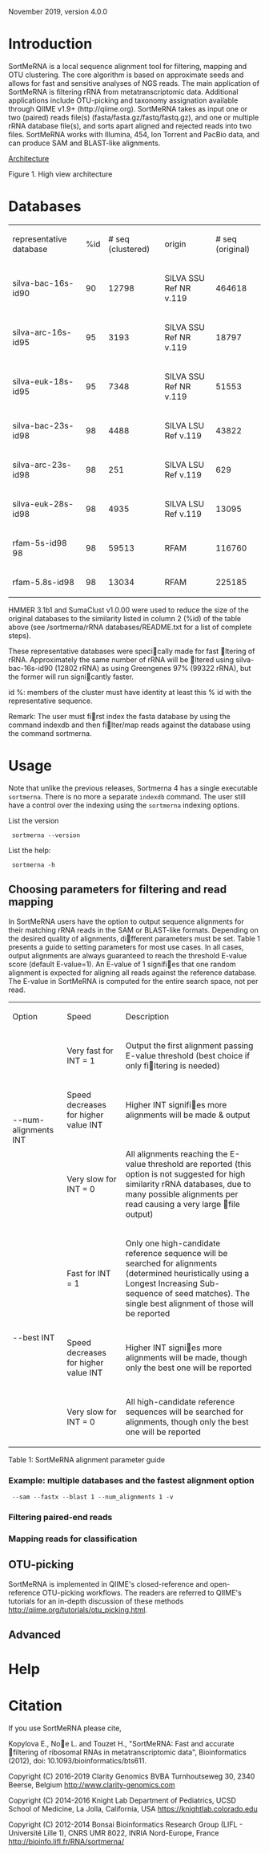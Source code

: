 November 2019, version 4.0.0

=Introduction=

SortMeRNA is a local sequence alignment tool for filtering, mapping and OTU clustering. The core algorithm is based on approximate seeds and allows for fast and sensitive analyses of NGS reads. The main application of SortMeRNA is filtering rRNA from metatranscriptomic data. Additional applications include OTU-picking and taxonomy assignation available through QIIME v1.9+ (http://qiime.org). SortMeRNA takes as input one or two (paired) reads file(s) (fasta/fasta.gz/fastq/fastq.gz), and one or multiple rRNA database file(s), and sorts apart aligned and rejected reads into two files. SortMeRNA works with Illumina, 454, Ion Torrent and PacBio data, and can produce SAM and BLAST-like alignments.

[[https://github.com/biocore/sortmerna/blob/issue_136_paired_reads/docs/web/img/smr_1_arch.svg | Architecture]] 
 
Figure 1. High view architecture

=Databases=
{|
| representative database          || %id || <nowiki>#</nowiki> seq (clustered) || origin  || <nowiki>#</nowiki> seq (original)
|-
| silva-bac-16s-id90    || 90  || 12798  || SILVA SSU Ref NR v.119 || 464618
|-
| silva-arc-16s-id95	|| 95  || 3193  || SILVA SSU Ref NR v.119 || 18797
|-
| silva-euk-18s-id95    || 95  || 7348  || SILVA SSU Ref NR v.119 || 51553
|-
| silva-bac-23s-id98    || 98  || 4488  || SILVA LSU Ref v.119    || 43822
|-
| silva-arc-23s-id98    || 98  || 251   || SILVA LSU Ref v.119 || 629
|-
| silva-euk-28s-id98    || 98  || 4935  || SILVA LSU Ref v.119 || 13095
|-
| rfam-5s-id98	98      || 98  || 59513 || RFAM || 116760
|-
| rfam-5.8s-id98	|| 98  || 13034 || RFAM ||225185
|}

HMMER 3.1b1 and SumaClust v1.0.00 were used to reduce the size of the original databases to the similarity listed in column 2 (%id) of the table above (see /sortmerna/rRNA databases/README.txt for a list of complete steps).

These representative databases were specically made for fast ltering of rRNA. Approximately the same number of rRNA will be ltered using silva-bac-16s-id90 (12802 rRNA) as using Greengenes 97% (99322 rRNA), but the former will run signicantly faster.

id %: members of the cluster must have identity at least this % id with the representative sequence.

Remark: The user must first index the fasta database by using the command indexdb and then filter/map reads against the database using the command sortmerna. 

=Usage=

Note that unlike the previous releases, Sortmerna 4 has a single executable <code>sortmerna</code>. There is no more a separate <code>indexdb</code> command. The user still have a control over the indexing using the <code>sortmerna</code> indexing options.

List the version
  sortmerna --version

List the help:
  sortmerna -h

==Choosing parameters for filtering and read mapping==

In SortMeRNA users have the option to output sequence alignments for their matching rRNA reads in the SAM or BLAST-like formats. Depending on the desired quality of alignments, different parameters must be set. Table 1 presents a guide to setting parameters for most use cases. In all cases, output alignments are always guaranteed to reach the threshold E-value score (default E-value=1). An E-value of 1 signifies that one random alignment is expected for aligning all reads against the reference database. The E-value in SortMeRNA is computed for the entire search space, not per read. 

{| class="wikitable"
| Option                     || Speed  || Description
|-
| rowspan="3" | --num-alignments INT
| Very fast for INT = 1 
| Output the first alignment passing E-value threshold (best choice if only filtering is needed)
|-
| Speed decreases for higher value INT || Higher INT signifies more alignments will be made & output
|-
| Very slow for INT = 0
| All alignments reaching the E-value threshold are reported (this option is not suggested for high similarity rRNA databases, due to many possible alignments per read causing a very large file output)
|-
| rowspan="3"| --best INT
| Fast for INT = 1
| Only one high-candidate reference sequence will be searched for alignments (determined heuristically using a Longest Increasing Sub-sequence of seed matches). The single best alignment of those will be reported
|-
| Speed decreases for higher value INT
| Higher INT signies more alignments will be made, though only the best one will be reported
|-
| Very slow for INT = 0
| All high-candidate reference sequences will be searched for alignments, though only the best one will be reported
|}

Table 1: SortMeRNA alignment parameter guide

===Example: multiple databases and the fastest alignment option===
  --sam --fastx --blast 1 --num_alignments 1 -v

===Filtering paired-end reads===

===Mapping reads for classification===

==OTU-picking==

SortMeRNA is implemented in QIIME's closed-reference and open-reference OTU-picking workflows. The readers are referred to QIIME's tutorials for an in-depth discussion of these methods http://qiime.org/tutorials/otu_picking.html. 

==Advanced==

=Help=

=Citation=

If you use SortMeRNA please cite,

Kopylova E., Noe L. and Touzet H., "SortMeRNA: Fast and accurate filtering of ribosomal RNAs in metatranscriptomic data", Bioinformatics (2012), doi: 10.1093/bioinformatics/bts611.

Copyright (C) 2016-2019 Clarity Genomics BVBA
Turnhoutseweg 30, 2340 Beerse, Belgium
http://www.clarity-genomics.com

Copyright (C) 2014-2016 Knight Lab
Department of Pediatrics, UCSD School of Medicine, La Jolla, California, USA
https://knightlab.colorado.edu

Copyright (C) 2012-2014 Bonsai Bioinformatics Research Group
(LIFL - Université Lille 1), CNRS UMR 8022, INRIA Nord-Europe, France
http://bioinfo.lifl.fr/RNA/sortmerna/
